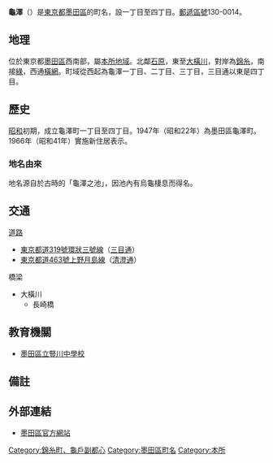 {{Pathnav|日本|東京都|墨田區|frame=1}}
{{Infobox Settlement
|official_name = 龜澤
|native_name =
|settlement_type = [[町|町]]
|image_skyline =
|imagesize =
|image_caption =
|image_flag =
|image_seal =
| image_map =
| map_caption =
| pushpin_map =
|subdivision_type = [[國家|國家]]
|subdivision_name = [[File:Flag_of_Japan.svg|border]] [[日本|日本]]
|subdivision_type1 = [[都道府縣|都道府縣]]
|subdivision_name1 = [[File:Flag_of_Tokyo_Prefecture.svg|25px]] [[東京都|東京都]]
|subdivision_type2 = [[東京都區部|特別區]]
|subdivision_name2 = [[File:Flag_of_Sumida,_Tokyo.svg|25px]] [[墨田區|墨田區]]
|established_title =
|established_date =
|government_type =
|leader_title =
|leader_name =
|area_magnitude =
|area_total_sq_mi =
|area_total_km2 =
|area_land_sq_mi =
|area_land_km2 =
|area_urban_sq_mi =
|area_urban_km2 =
|area_metro_km2 =
|area_metro_sq_mi =
|population_as_of= 2013年（平成25年）8月1日
|population_footnotes =
|population_total = 7459<ref>[http://www.city.sumida.lg.jp/sumida_info/population/monthly/monthly25nendo04.files/monthly25nendo08.pdf 墨田区世帯人口現況8月分]{{dead link|date=十一月 2017 |bot=InternetArchiveBot }}</ref>
|population_urban =
|population_metro =
|population_density_sq_mi =
|population_density_km2 =
| timezone = [[日本標準時間|JST]]
| utc_offset = +9
|timezone_DST =
|utc_offset_DST =
|latd=|latm=|lats=|latNS=
|longd=|longm=|longs=|longEW=
|elevation_footnotes=
|elevation_m =
|elevation_ft =
|postal_code_type = [[郵遞區號|郵遞區號]]
|postal_code = 130-0014
|area_code =
|website =
|footnotes =
}}
'''龜澤'''（{{jpn|j=亀沢|hg=かめざわ|rm=Kamezawa|f=y}}）是[[東京都|東京都]][[墨田區|墨田區]]的町名，設一丁目至四丁目。[[郵遞區號|郵遞區號]]130-0014。

== 地理 ==
位於東京都[[墨田區|墨田區]]西南部，屬[[本所區|本所地域]]。北鄰[[石原_(墨田區)|石原]]，東至[[大橫川|大橫川]]，對岸為[[錦糸|錦糸]]，南接[[綠_(墨田區)|綠]]，西通[[橫網|橫網]]。町域從西起為龜澤一丁目、二丁目、三丁目，三目通以東是四丁目。

== 歷史 ==
[[昭和|昭和]]初期，成立龜澤町一丁目至四丁目。1947年（昭和22年）為墨田區龜澤町｡1966年（昭和41年）實施新住居表示。
=== 地名由來 ===
地名源自於古時的「龜澤之池」，因池內有烏龜棲息而得名。

== 交通 ==
; [[道路|道路]]
* [[東京都道319號環狀三號線|東京都道319號環狀三號線]]（[[三目通|三目通]]）
* [[東京都道463號上野月島線|東京都道463號上野月島線]]（[[清澄通|清澄通]]）
; 橋梁
* 大橫川
** 長崎橋

== 教育機關 ==
* [[墨田區立豎川中學校|墨田區立豎川中學校]]

== 備註 ==
{{reflist}}

== 外部連結 ==
* [http://www.city.sumida.lg.jp/ 墨田區官方網站]{{Wayback|url=http://www.city.sumida.lg.jp/ |date=20100830102917 }}

{{墨田區的町名}}
{{DEFAULTSORT:Kamezawa}}
[[Category:錦糸町、龜戶副都心|Category:錦糸町、龜戶副都心]]
[[Category:墨田區町名|Category:墨田區町名]]
[[Category:本所|Category:本所]]
